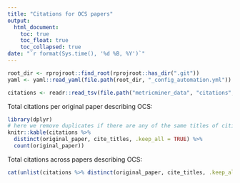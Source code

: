 ```yaml
---
title: "Citations for OCS papers"
output:
  html_document:
    toc: true
    toc_float: true
    toc_collapsed: true
date: "`r format(Sys.time(), '%d %B, %Y')`"
---
```


```r
root_dir <- rprojroot::find_root(rprojroot::has_dir(".git"))
yaml <- yaml::read_yaml(file.path(root_dir, "_config_automation.yml"))

citations <- readr::read_tsv(file.path("metricminer_data", "citations", "citations.tsv"))

```

Total citations per original paper describing OCS:

```r
library(dplyr)
# here we remove duplicates if there are any of the same titles of citing papers for each original paper and then get a count of the number of rows for each original paper (aka how many times it is cited)
knitr::kable(citations %>%
  distinct(original_paper, cite_titles, .keep_all = TRUE) %>%
  count(original_paper))
```

Total citations across papers describing OCS:

```r
cat(unlist(citations %>% distinct(original_paper, cite_titles, .keep_all = TRUE) %>% count(original_paper)%>% dplyr::summarize(download_total = sum(n)), use.names = FALSE))
```
